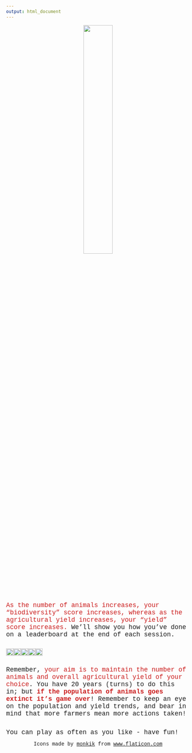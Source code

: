 ```yaml
---
output: html_document
---
```


<div style="text-align: center">
<img src="GMSEGAME_logo_only.jpg" width="40%"><br>
</div>

<span style="font-family: Courier New; font-size: 1.25em">
<span style="color:#ca1b1b;">As the number of animals increases, your "biodiversity" score increases, whereas as the agricultural yield increases, your "yield" score increases.</span>
We'll show you how you've done on a leaderboard at the end of each session.</span>

<div style="display: flex; text-align: center; align-items: center;">

<div>
<img src="goose_icon.jpg" width="100%">
</div>

<div>
<img src="scarecrow_icon.jpg" width="100%" padding="20">
</div>

<div>
<img src="hunt_icon.jpg" width="100%" padding="20px">
</div>

<div>
<img src="crop_icon.jpg" width="100%" padding="20px">
</div>

<div>
<img src="farmer_icon.jpg" width="100%" padding="20px">
</div>

</div>

<span style="font-family: Courier New; font-size: 1.25em">Remember, <span style="color:#ca1b1b;">your aim is to maintain the number of animals and overall agricultural yield of your choice</span>. You have 20 years (turns) to do this in; but <span style="color:#ca1b1b;">**if the population of animals goes extinct it's game over**</span>! Remember to keep an eye on the population and yield trends, and bear in mind that more farmers mean more actions taken!</span>

<br>
<span style="font-family: Courier New; font-size: 1.25em; text-align: center;">
You can play as often as you like - have fun!
<span>

<div style="text-align: center; font-family: Courier New;">Icons made by <a href="https://www.flaticon.com/authors/monkik" title="monkik">monkik</a> from <a href="https://www.flaticon.com/" title="Flaticon">www.flaticon.com</a></div>
